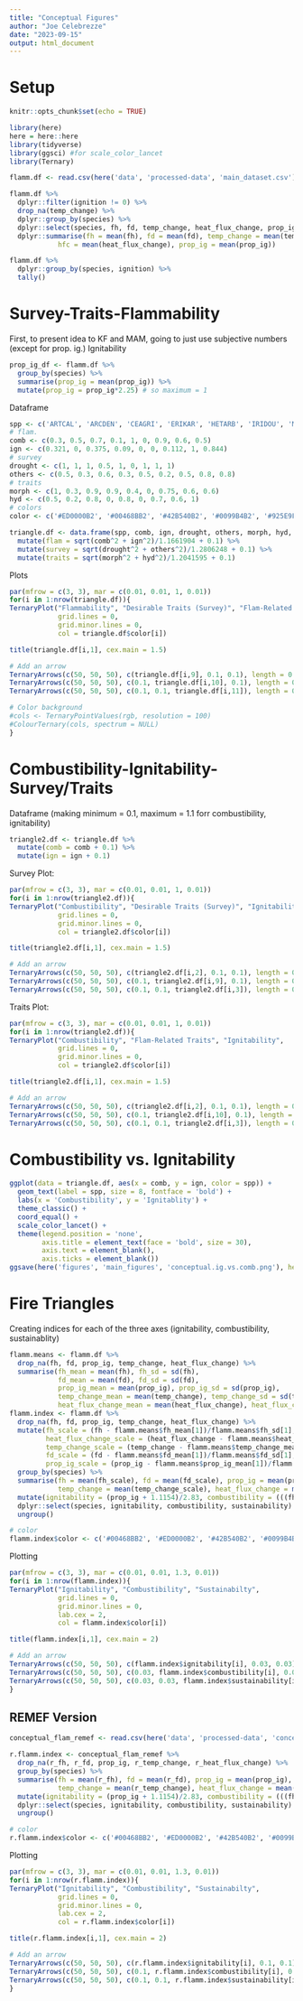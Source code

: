 ```yaml
---
title: "Conceptual Figures"
author: "Joe Celebrezze"
date: "2023-09-15"
output: html_document
---
```

# Setup
```r
knitr::opts_chunk$set(echo = TRUE)

library(here)
here = here::here
library(tidyverse)
library(ggsci) #for scale_color_lancet
library(Ternary)

flamm.df <- read.csv(here('data', 'processed-data', 'main_dataset.csv'))
```

```r
flamm.df %>% 
  dplyr::filter(ignition != 0) %>% 
  drop_na(temp_change) %>% 
  dplyr::group_by(species) %>% 
  dplyr::select(species, fh, fd, temp_change, heat_flux_change, prop_ig, ignition) %>% 
  dplyr::summarise(fh = mean(fh), fd = mean(fd), temp_change = mean(temp_change),
            hfc = mean(heat_flux_change), prop_ig = mean(prop_ig))

flamm.df %>% 
  dplyr::group_by(species, ignition) %>% 
  tally()
```


# Survey-Traits-Flammability
First, to present idea to KF and MAM, going to just use subjective numbers (except for prop. ig.)
Ignitability
```r
prop_ig_df <- flamm.df %>%
  group_by(species) %>%
  summarise(prop_ig = mean(prop_ig)) %>% 
  mutate(prop_ig = prop_ig*2.25) # so maximum = 1
```

Dataframe
```r
spp <- c('ARTCAL', 'ARCDEN', 'CEAGRI', 'ERIKAR', 'HETARB', 'IRIDOU', 'MALLAU', 'SALAPI', 'SALLEU')
# flam.
comb <- c(0.3, 0.5, 0.7, 0.1, 1, 0, 0.9, 0.6, 0.5)
ign <- c(0.321, 0, 0.375, 0.09, 0, 0, 0.112, 1, 0.844)
# survey
drought <- c(1, 1, 1, 0.5, 1, 0, 1, 1, 1)
others <- c(0.5, 0.3, 0.6, 0.3, 0.5, 0.2, 0.5, 0.8, 0.8)
# traits
morph <- c(1, 0.3, 0.9, 0.9, 0.4, 0, 0.75, 0.6, 0.6)
hyd <- c(0.5, 0.2, 0.8, 0, 0.8, 0, 0.7, 0.6, 1)
# colors
color <- c('#ED0000B2', '#00468BB2', '#42B540B2', '#0099B4B2', '#925E9FB2', '#FDAF91B2', '#AD002AB2', '#ADB6B6B2', '#1B1919B2')

triangle.df <- data.frame(spp, comb, ign, drought, others, morph, hyd, color) %>% 
  mutate(flam = sqrt(comb^2 + ign^2)/1.1661904 + 0.1) %>% 
  mutate(survey = sqrt(drought^2 + others^2)/1.2806248 + 0.1) %>% 
  mutate(traits = sqrt(morph^2 + hyd^2)/1.2041595 + 0.1)
```

Plots
```r
par(mfrow = c(3, 3), mar = c(0.01, 0.01, 1, 0.01))
for(i in 1:nrow(triangle.df)){
TernaryPlot("Flammability", "Desirable Traits (Survey)", "Flam-Related Traits",
            grid.lines = 0,
            grid.minor.lines = 0,
            col = triangle.df$color[i])

title(triangle.df[i,1], cex.main = 1.5)

# Add an arrow
TernaryArrows(c(50, 50, 50), c(triangle.df[i,9], 0.1, 0.1), length = 0.14*triangle.df[i,9], lwd = 3*triangle.df[i,9], col = "black")
TernaryArrows(c(50, 50, 50), c(0.1, triangle.df[i,10], 0.1), length = 0.14*triangle.df[i,10], lwd = 3*triangle.df[i,10], col = "black")
TernaryArrows(c(50, 50, 50), c(0.1, 0.1, triangle.df[i,11]), length = 0.14*triangle.df[i,11], lwd = 3*triangle.df[i,11], col = "black")

# Color background
#cols <- TernaryPointValues(rgb, resolution = 100)
#ColourTernary(cols, spectrum = NULL)
}
```

# Combustibility-Ignitability-Survey/Traits
Dataframe (making minimum = 0.1, maximum = 1.1 forr combustibility, ignitability)
```r
triangle2.df <- triangle.df %>% 
  mutate(comb = comb + 0.1) %>% 
  mutate(ign = ign + 0.1)
```

Survey Plot:
```r
par(mfrow = c(3, 3), mar = c(0.01, 0.01, 1, 0.01))
for(i in 1:nrow(triangle2.df)){
TernaryPlot("Combustibility", "Desirable Traits (Survey)", "Ignitability",
            grid.lines = 0,
            grid.minor.lines = 0,
            col = triangle2.df$color[i])

title(triangle2.df[i,1], cex.main = 1.5)

# Add an arrow
TernaryArrows(c(50, 50, 50), c(triangle2.df[i,2], 0.1, 0.1), length = 0.14*triangle2.df[i,2], lwd = 3*triangle2.df[i,2], col = "black")
TernaryArrows(c(50, 50, 50), c(0.1, triangle2.df[i,9], 0.1), length = 0.14*triangle2.df[i,10],lwd = 3*triangle2.df[i,10], col = "black")
TernaryArrows(c(50, 50, 50), c(0.1, 0.1, triangle2.df[i,3]), length = 0.14*triangle2.df[i,3], lwd = 3*triangle2.df[i,3], col = "black")}
```

Traits Plot:
```r
par(mfrow = c(3, 3), mar = c(0.01, 0.01, 1, 0.01))
for(i in 1:nrow(triangle2.df)){
TernaryPlot("Combustibility", "Flam-Related Traits", "Ignitability",
            grid.lines = 0,
            grid.minor.lines = 0,
            col = triangle2.df$color[i])

title(triangle2.df[i,1], cex.main = 1.5)

# Add an arrow
TernaryArrows(c(50, 50, 50), c(triangle2.df[i,2], 0.1, 0.1), length = 0.14*triangle2.df[i,2], lwd = 3*triangle2.df[i,2], col = "black")
TernaryArrows(c(50, 50, 50), c(0.1, triangle2.df[i,10], 0.1), length = 0.14*triangle2.df[i,11], lwd = 3*triangle2.df[i,11], col = "black")
TernaryArrows(c(50, 50, 50), c(0.1, 0.1, triangle2.df[i,3]), length = 0.14*triangle2.df[i,3], lwd = 3*triangle2.df[i,3], col = "black")}
```

# Combustibility vs. Ignitability
```r
ggplot(data = triangle.df, aes(x = comb, y = ign, color = spp)) +
  geom_text(label = spp, size = 8, fontface = 'bold') +
  labs(x = 'Combustibility', y = 'Ignitablity') +
  theme_classic() +
  coord_equal() +
  scale_color_lancet() +
  theme(legend.position = 'none',
        axis.title = element_text(face = 'bold', size = 30),
        axis.text = element_blank(),
        axis.ticks = element_blank())
ggsave(here('figures', 'main_figures', 'conceptual.ig.vs.comb.png'), height = 16, width = 16)
```

# Fire Triangles
Creating indices for each of the three axes (ignitability, combustibility, sustainablity)
```r
flamm.means <- flamm.df %>% 
  drop_na(fh, fd, prop_ig, temp_change, heat_flux_change) %>% 
  summarise(fh_mean = mean(fh), fh_sd = sd(fh),
            fd_mean = mean(fd), fd_sd = sd(fd),
            prop_ig_mean = mean(prop_ig), prop_ig_sd = sd(prop_ig),
            temp_change_mean = mean(temp_change), temp_change_sd = sd(temp_change),
            heat_flux_change_mean = mean(heat_flux_change), heat_flux_change_sd = sd(heat_flux_change))
flamm.index <- flamm.df %>% 
  drop_na(fh, fd, prop_ig, temp_change, heat_flux_change) %>% 
  mutate(fh_scale = (fh - flamm.means$fh_mean[1])/flamm.means$fh_sd[1],
         heat_flux_change_scale = (heat_flux_change - flamm.means$heat_flux_change_mean[1])/flamm.means$heat_flux_change_sd[1],
         temp_change_scale = (temp_change - flamm.means$temp_change_mean[1])/flamm.means$temp_change_sd[1],
         fd_scale = (fd - flamm.means$fd_mean[1])/flamm.means$fd_sd[1],
         prop_ig_scale = (prop_ig - flamm.means$prop_ig_mean[1])/flamm.means$prop_ig_sd[1]) %>% 
  group_by(species) %>% 
  summarise(fh = mean(fh_scale), fd = mean(fd_scale), prop_ig = mean(prop_ig_scale),
            temp_change = mean(temp_change_scale), heat_flux_change = mean(heat_flux_change_scale)) %>% 
  mutate(ignitability = (prop_ig + 1.1154)/2.83, combustibility = (((fh + heat_flux_change + temp_change)/3) + 0.8667)/2.42, sustainability = (fd + 0.76)/1.606) %>% 
  dplyr::select(species, ignitability, combustibility, sustainability) %>% 
  ungroup()

# color
flamm.index$color <- c('#00468BB2', '#ED0000B2', '#42B540B2', '#0099B4B2', '#925E9FB2', '#FDAF91B2', '#AD002AB2', '#ADB6B6B2', '#1B1919B2')
```

Plotting
```r
par(mfrow = c(3, 3), mar = c(0.01, 0.01, 1.3, 0.01))
for(i in 1:nrow(flamm.index)){
TernaryPlot("Ignitability", "Combustibility", "Sustainabilty",
            grid.lines = 0,
            grid.minor.lines = 0,
            lab.cex = 2,
            col = flamm.index$color[i])

title(flamm.index[i,1], cex.main = 2)

# Add an arrow
TernaryArrows(c(50, 50, 50), c(flamm.index$ignitability[i], 0.03, 0.03), length = 0.2*flamm.index$ignitability[i], lwd = 5*flamm.index$ignitability[i], col = "black")
TernaryArrows(c(50, 50, 50), c(0.03, flamm.index$combustibility[i], 0.03), length = 0.2*flamm.index$combustibility[i], lwd = 5*flamm.index$combustibility[i], col = "black")
TernaryArrows(c(50, 50, 50), c(0.03, 0.03, flamm.index$sustainability[i]), length = 0.2*flamm.index$sustainability[i], lwd = 5*flamm.index$sustainability[i], col = "black")
}
```

## REMEF Version
```r
conceptual_flam_remef <- read.csv(here('data', 'processed-data', 'conceptual_flam_remef.csv'))

r.flamm.index <- conceptual_flam_remef %>% 
  drop_na(r_fh, r_fd, prop_ig, r_temp_change, r_heat_flux_change) %>% 
  group_by(species) %>% 
  summarise(fh = mean(r_fh), fd = mean(r_fd), prop_ig = mean(prop_ig),
            temp_change = mean(r_temp_change), heat_flux_change = mean(r_heat_flux_change)) %>% 
  mutate(ignitability = (prop_ig + 1.1154)/2.83, combustibility = (((fh + heat_flux_change + temp_change)/3) + 0.8667)/2.42, sustainability = (fd + 0.76)/1.606) %>% 
  dplyr::select(species, ignitability, combustibility, sustainability) %>% 
  ungroup()

# color
r.flamm.index$color <- c('#00468BB2', '#ED0000B2', '#42B540B2', '#0099B4B2', '#925E9FB2', '#AD002AB2', '#ADB6B6B2', '#1B1919B2')
```

Plotting
```r
par(mfrow = c(3, 3), mar = c(0.01, 0.01, 1.3, 0.01))
for(i in 1:nrow(r.flamm.index)){
TernaryPlot("Ignitability", "Combustibility", "Sustainabilty",
            grid.lines = 0,
            grid.minor.lines = 0,
            lab.cex = 2,
            col = r.flamm.index$color[i])

title(r.flamm.index[i,1], cex.main = 2)

# Add an arrow
TernaryArrows(c(50, 50, 50), c(r.flamm.index$ignitability[i], 0.1, 0.1), length = 0.3*r.flamm.index$ignitability[i], lwd = 5*r.flamm.index$ignitability[i], col = "black")
TernaryArrows(c(50, 50, 50), c(0.1, r.flamm.index$combustibility[i], 0.1), length = 0.2*r.flamm.index$combustibility[i], lwd = 5*r.flamm.index$combustibility[i], col = "black")
TernaryArrows(c(50, 50, 50), c(0.1, 0.1, r.flamm.index$sustainability[i]), length = 0.2*r.flamm.index$sustainability[i], lwd = 5*r.flamm.index$sustainability[i], col = "black")
}
```